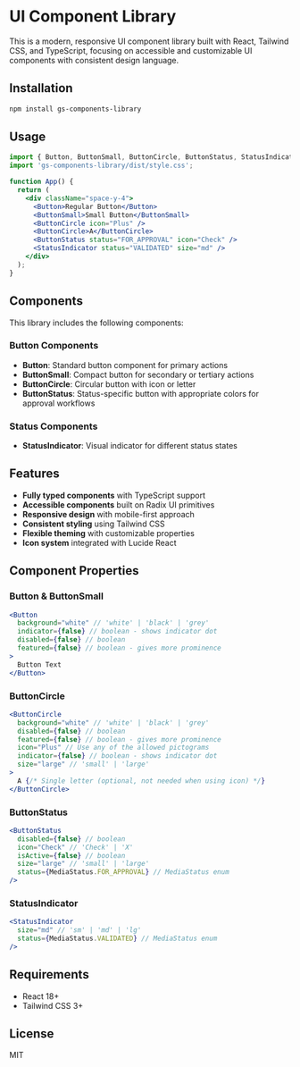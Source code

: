 

<Meta title="Introduction" />

# UI Component Library

This is a modern, responsive UI component library built with React, Tailwind CSS, and TypeScript, focusing on accessible and customizable UI components with consistent design language.

## Installation

```bash
npm install gs-components-library
```

## Usage

```jsx
import { Button, ButtonSmall, ButtonCircle, ButtonStatus, StatusIndicator } from 'gs-components-library';
import 'gs-components-library/dist/style.css';

function App() {
  return (
    <div className="space-y-4">
      <Button>Regular Button</Button>
      <ButtonSmall>Small Button</ButtonSmall>
      <ButtonCircle icon="Plus" />
      <ButtonCircle>A</ButtonCircle>
      <ButtonStatus status="FOR_APPROVAL" icon="Check" />
      <StatusIndicator status="VALIDATED" size="md" />
    </div>
  );
}
```

## Components

This library includes the following components:

### Button Components

- **Button**: Standard button component for primary actions
- **ButtonSmall**: Compact button for secondary or tertiary actions
- **ButtonCircle**: Circular button with icon or letter
- **ButtonStatus**: Status-specific button with appropriate colors for approval workflows

### Status Components

- **StatusIndicator**: Visual indicator for different status states

## Features

- **Fully typed components** with TypeScript support
- **Accessible components** built on Radix UI primitives
- **Responsive design** with mobile-first approach
- **Consistent styling** using Tailwind CSS
- **Flexible theming** with customizable properties
- **Icon system** integrated with Lucide React

## Component Properties

### Button & ButtonSmall

```jsx
<Button 
  background="white" // 'white' | 'black' | 'grey'
  indicator={false} // boolean - shows indicator dot
  disabled={false} // boolean
  featured={false} // boolean - gives more prominence
>
  Button Text
</Button>
```

### ButtonCircle

```jsx
<ButtonCircle
  background="white" // 'white' | 'black' | 'grey'
  disabled={false} // boolean
  featured={false} // boolean - gives more prominence
  icon="Plus" // Use any of the allowed pictograms
  indicator={false} // boolean - shows indicator dot
  size="large" // 'small' | 'large'
>
  A {/* Single letter (optional, not needed when using icon) */}
</ButtonCircle>
```

### ButtonStatus

```jsx
<ButtonStatus
  disabled={false} // boolean
  icon="Check" // 'Check' | 'X'
  isActive={false} // boolean
  size="large" // 'small' | 'large'
  status={MediaStatus.FOR_APPROVAL} // MediaStatus enum
/>
```

### StatusIndicator

```jsx
<StatusIndicator
  size="md" // 'sm' | 'md' | 'lg'
  status={MediaStatus.VALIDATED} // MediaStatus enum
/>
```

## Requirements

- React 18+
- Tailwind CSS 3+

## License

MIT
